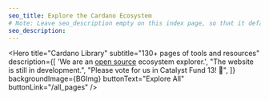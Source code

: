 ```yaml
---
seo_title: Explore the Cardano Ecosystem
# Note: Leave seo_description empty on this index page, so that it defaults to the one defined in theme.config.tsx instead
seo_description:
---
```



<Hero
  title="Cardano Library"
  subtitle="130+ pages of tools and resources"
  description={[
    'We are an <a href="https://github.com/adastackio/adastack.io" target="_blank" rel="noopener noreferrer">open source</a> ecosystem explorer.',
    "The website is still in development.",
    "Please vote for us in Catalyst Fund 13! 🙏",
  ]}
  backgroundImage={BGImg}
  buttonText="Explore All"
  buttonLink="/all_pages"
/>
